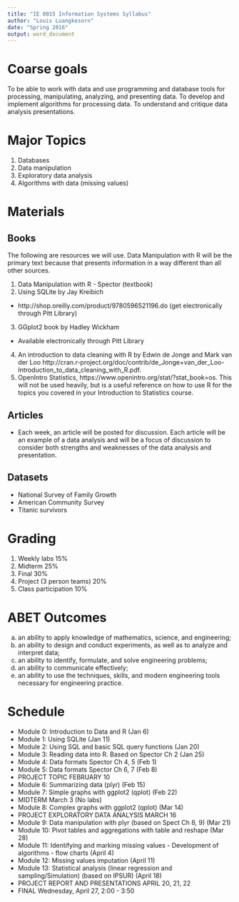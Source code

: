```yaml
---
title: "IE 0015 Information Systems Syllabus"
author: "Louis Luangkesorn"
date: "Spring 2016"
output: word_document
---
```


Coarse goals
============

To be able to work with data and use programming and database tools for processing, manipulating, analyzing, and presenting data. To develop and implement algorithms for processing data. To understand and critique data analysis presentations.

Major Topics
==================================

1.  Databases
2.  Data manipulation
3.  Exploratory data analysis
4.  Algorithms with data (missing values)


# Materials

##  Books

The following are resources we will use.  Data Manipulation with R will be the primary text because that presents information in a way different than all other sources. 

1.  Data Manipulation with R - Spector (textbook)
2.  Using SQLite by Jay Kreibich
  -  http://shop.oreilly.com/product/9780596521196.do (get electronically through Pitt Library)
3.  GGplot2 book by Hadley Wickham
  - Available electronically through Pitt Library
4.  An introduction to data cleaning with R by Edwin de Jonge and Mark van der Loo http://cran.r-project.org/doc/contrib/de_Jonge+van_der_Loo-Introduction_to_data_cleaning_with_R.pdf.
5.  OpenIntro Statistics, https://www.openintro.org/stat/?stat_book=os. This will not be used heavily, but is a useful reference on how to use R for the topics you covered in your Introduction to Statistics course.

##  Articles

-  Each week, an article will be posted for discussion.  Each article will be an example of a data analysis and will be a focus of discussion to consider both strengths and weaknesses of the data analysis and presentation.


## Datasets

-  National Survey of Family Growth
-  American Community Survey
-  Titanic survivors

#  Grading

1.  Weekly labs               15%
2.  Midterm                   25%
3.  Final                     30%
4.  Project (3 person teams)  20%
5.  Class participation       10%

# ABET Outcomes

a. an ability to apply knowledge of mathematics, science, and engineering;
b. an ability to design and conduct experiments, as well as to analyze and interpret data;
e. an ability to identify, formulate, and solve engineering problems;
g. an ability to communicate effectively;
k. an ability to use the techniques, skills, and modern engineering tools necessary for engineering practice.


Schedule
========

- Module 0: Introduction to Data and R (Jan 6)
- Module 1: Using SQLite (Jan 11)
- Module 2: Using SQL and basic SQL query functions (Jan 20)
- Module 3: Reading data into R. Based on Spector Ch 2 (Jan 25)
- Module 4: Data formats Spector Ch 4, 5 (Feb 1)
- Module 5: Data formats Spector Ch 6, 7 (Feb 8)
- PROJECT TOPIC FEBRUARY 10 
- Module 6: Summarizing data (plyr) (Feb 15)
- Module 7: Simple graphs with ggplot2 (qplot) (Feb 22)
- MIDTERM March 3 (No labs)
- Module 8: Complex graphs with ggplot2 (qplot) (Mar 14)
- PROJECT EXPLORATORY DATA ANALYSIS MARCH 16
- Module 9: Data manipulation with plyr (based on Spect Ch 8, 9) (Mar 21)
- Module 10: Pivot tables and aggregations with table and reshape (Mar 28)
- Module 11: Identifying and marking missing values - Development of algorithms - flow charts (April 4)
- Module 12: Missing values imputation (April 11)
- Module 13: Statistical analysis (linear regression and sampling/Simulation) (based on IPSUR) (April 18)
- PROJECT REPORT AND PRESENTATIONS APRIL 20, 21, 22
- FINAL Wednesday, April 27, 2:00 - 3:50